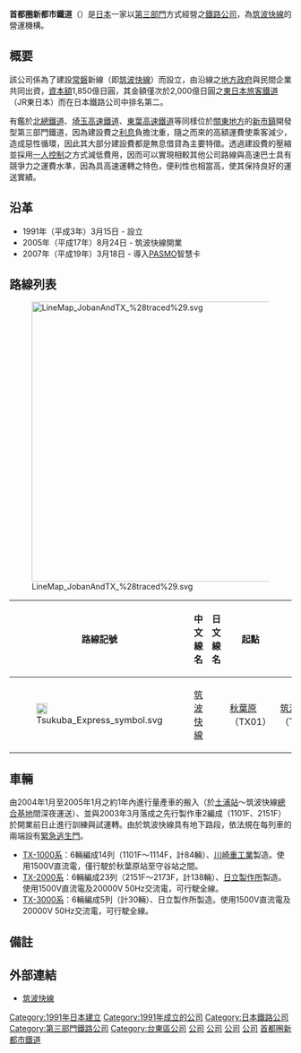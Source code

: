 {{Infobox company
| name = 首都圈新都市鐵道株式會社
| name_en = Metropolitan Intercity Railway Company
| logo = Tsukuba Express logo.svg
| logo_size = 225px
| logo_caption = 
| image = Shin-okachimachi-a2.JPG
| image_size = 250px
| image_caption = 舊總部大樓（[[新御徒町站|新御徒町站]]A2出口；目前為公司登記地址所在）
| former_name =
| type = [[非上市公司|非上市公司]]
| trading_name = 
| native_name = 首都圏新都市鉄道株式会社
| native_name_lang = ja
| other_name = MIR
| traded_as = 
| ISIN = 
| local_code_name = JP
| local_code = 3010501015419
| foundation = 1991年3月15日
| location = {{JPN}}<br />〒110-8554 [[東京都|東京都]][[台東區|台東區]][[台東_(台東區)|台東]]四丁目25番7號（公司登記地址）<br />〒101-0022 東京都[[千代田區|千代田區]][[神田練塀町|神田練塀町]]85番地 JEBL秋葉原廣場（公司營業地址）
| zip_code = 110-8554
| telephone_no = 03-3839-7311
| key_people = [[代表取締役|代表取締役]][[社長|社長]] 柚木浩一
| industry = 運輸業
| products = 鐵道事業、不動產買賣與租賃
| capital = 1,850億1,600萬日圓（2011年3月31日）
| revenue = 353億9800萬日圓（2011年3月）
| operating_income = 29億6600萬日圓（2011年3月）
| net_income =  21億4100萬日圓（2011年3月）
| equity = 1,627億6800萬日圓（2011年3月31日）
| assets = 1兆2,023億6500萬日圓（2011年3月31日）
| num_employees = 660人（2011年3月31日。其中65名來自其他鐵道會社、自治體等）
| accounting_period = 3月31日
| major_shareholder = 沿線[[地方政府|地方政府]]（89.45%）<br />（[[茨城縣|茨城縣]] 18.05%、[[東京都|東京都]] 17.65%、[[千葉縣|千葉縣]] 7.06%、[[足立區|足立區]] 7.06%、[[筑波市|筑波市]] 6.67%、[[埼玉縣|埼玉縣]] 5.88%）<ref>[http://www.uforeader.com/v1/ec/E04151.html 有価証券報告書（2010年4月1日 - 2011年3月31日期）] - 有報リーダー</ref>
| divisions =
| subsid = 
| homepage = {{url|http://www.mir.co.jp/}}
| footnotes = 常用「筑波快線」做為代稱。取締役都是自治省、建設省、都縣廳出身的前[[官僚|官僚]]。
| width = 
}}


'''首都圈新都市鐵道'''（{{jpn|j=首都圏新都市鉄道|hg=しゅとけんしんとしてつどう|rm=Shutoken Shintoshi Tetsudō|f=y}}）是[[日本|日本]]一家以[[日本第三部門鐵道|第三部門]]方式經營之[[鐵路公司|鐵路公司]]，為[[筑波快線|筑波快線]]的營運機構。

==概要==
該公司係為了建設[[常磐線|常磐]]新線（即[[筑波快線|筑波快線]]）而設立，由沿線之[[地方政府|地方政府]]與民間企業共同出資，[[資本額|資本額]]1,850億日圓，其金額僅次於2,000億日圓之[[東日本旅客鐵道|東日本旅客鐵道]]（JR東日本）而在日本鐵路公司中排名第二。

有鑑於[[北總鐵道|北總鐵道]]、[[埼玉高速鐵道|埼玉高速鐵道]]、[[東葉高速鐵道|東葉高速鐵道]]等同樣位於[[關東地方|關東地方]]的[[新市鎮|新市鎮]]開發型第三部門鐵道，因為建設費之[[利息|利息]]負擔沈重，隨之而來的高額運費使乘客減少，造成惡性循環，因此其大部分建設費都是無息借貸為主要特徵。透過建設費的壓縮並採用[[一人控制|一人控制]]之方式減低費用，因而可以實現相較其他公司路線與高速巴士具有競爭力之運費水準，因為具高速運轉之特色，便利性也相當高，使其保持良好的運送實績。

== 沿革 ==
*1991年（平成3年）3月15日 - 設立
*2005年（平成17年）8月24日 - 筑波快線開業
*2007年（平成19年）3月18日 - 導入[[PASMO|PASMO]]智慧卡

== 路線列表 ==
[[File:LineMap_JobanAndTX_%28traced%29.svg|500px]]

{| class="wikitable sortable"
|-
!路線記號
!style="width: 4em"|中文線名
!style="width: 4em"|日文線名
!class="unsortable"|起點
!class="unsortable"|終點
!style="width: 4em"|距離（公里）
|-
|[[File:Tsukuba_Express_symbol.svg|20px]]
|[[筑波快線|筑波快線]]
|{{lang|ja|つくばエクスプレス}}
|[[秋葉原站|秋葉原]]（TX01）
|[[筑波站|筑波]]（TX20）
|58.3
|}

== 車輛 ==
由2004年1月至2005年1月之約1年內進行量產車的搬入（於[[土浦站|土浦站]]～筑波快線[[車輛基地|總合基地]]間深夜運送）、並與2003年3月落成之先行製作車2編成（1101F、2151F）於開業前日止進行訓練與試運轉。由於筑波快線具有地下路段，依法規在每列車的兩端設有[[緊急逃生門|緊急逃生門]]。 
*[[首都圈新都市鐵道TX-1000系電力動車組|TX-1000系]]：6輛編成14列（1101F～1114F，計84輛）、[[川崎重工業|川崎重工業]]製造。使用1500V直流電，僅行駛於秋葉原站至守谷站之間。
*[[首都圈新都市鐵道TX-2000系電力動車組|TX-2000系]]：6輛編成23列（2151F～2173F，計138輛）、[[日立製作所|日立製作所]]製造。使用1500V直流電及20000V 50Hz交流電，可行駛全線。
*[[首都圈新都市铁道TX-3000系电动列车|TX-3000系]]：6輛編成5列（計30輛）、日立製作所製造。使用1500V直流電及20000V 50Hz交流電，可行駛全線。

== 備註 ==
{{reflist}}

== 外部連結 ==
{{Commonscat|Metropolitan Intercity Railway}}
*[http://www.mir.co.jp/ 筑波快線]

{{PASMO}}
{{東京大眾運輸}}
{{DEFAULTSORT:Shiyutoken-Shintoshi-Tetsudou}}
{{Portal bar|日本|鐵路|企業|東京|埼玉|千葉|茨城|日本鐵路}}
[[Category:1991年日本建立|Category:1991年日本建立]]
[[Category:1991年成立的公司|Category:1991年成立的公司]]
[[Category:日本鐵路公司|Category:日本鐵路公司]]
[[Category:第三部門鐵路公司|Category:第三部門鐵路公司]]
[[Category:台東區公司|Category:台東區公司]]
[[Category:東京都鐵路|公司]]
[[Category:埼玉縣鐵路|公司]]
[[Category:千葉縣鐵路|公司]]
[[Category:茨城縣鐵路|公司]]
[[Category:首都圈新都市鐵道|]]